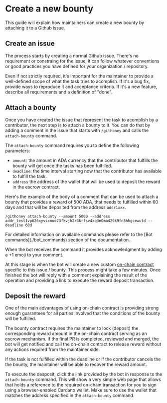 
# Create a new bounty

This guide will explain how maintainers can create a new bounty by attaching it
to a Github issue.

## Create an issue

The process starts by creating a normal Github issue. There's no requirement or
constraing for the issue, it can follow whatever conventions or good practices
you have defined for your organization / repository.

Even if not strictly required, it's important for the maintainer to provide a
well-defined scope of what the task tries to acomplish. If it's a bug fix,
provide ways to reproduce it and acceptance criteria. If it's a new feature,
describe all requirements and a definition of "done".

## Attach a bounty

Once you have created the issue that represent the task to acomplish by a
contributor, the next step is to attach a bounty to it. You can do that by
adding a comment in the issue that starts with `/githoney` and calls
the `attach-bounty` command.

The `attach-bounty` command requires you to define the following parameters:

- `amount`: the amount in ADA currency that the contributor that fulfills the
  bounty will get once the tasks has been fulfilled.
- `deadline`: the time interval starting now that the contributor has available
  to fulfill the task.
- `address` the address of the wallet that will be used to deposit the reward in
  the escrow contract.

Here's the example of the body of a comment that can be used to attach a bounty
that provides a reward of 500 ADA, that needs to fulfilled within 60 days and
that will be deposited from the address `addr1xxx`.

```
/githoney attach-bounty --amount 5000 --address addr_test1vp626xyvsxnue73fkvjh2r3krfsv4xq3n0ma429k9fn5hhgcewutd --deadline 60d
```

<Callout type="info">
  For detailed information on available commands please refer to the [Bot
  commands](./bot_commands) section of the documentation.
</Callout>

When the bot receives the command it provides acknowledgment by adding a +1
emoji to your comment.

At this stage is when the bot will create a new custom
[on-chain contract](./onchain_contract) specific to this issue / bounty. This
process might take a few minutes. Once finished the bot will reply with a
comment explaining the result of the operation and providing a link to execute
the reward deposit transaction.

## Deposit the reward

One of the main advantages of using on-chain contract is providing strong enough
guarantees for all parties involved that the conditions of the bounty will be
fulfilled.

The bounty contract requires the maintainer to lock (deposit) the corresponding
reward amount in the on-chain contract serving as an escrow mechanism. If the
final PR is completed, reviewed and merged, the bot will get notified and call
the on-chain contract to release reward without any actions required from the
maintainer side.

If the task is not fulfilled within the deadline or if the contributor cancels
the the bounty, the maintainer will be able to recover the reward amount.

To execute the desposit, click the link provided by the bot in response to the
`attach-bounty` command. This will show a very simple web page that allows that
holds a reference to the required on-chain transaction for you to sign using a
browser-enabled Cardano wallet. Make sure to use the wallet that matches the
address specified in the `attach-bounty` command.
